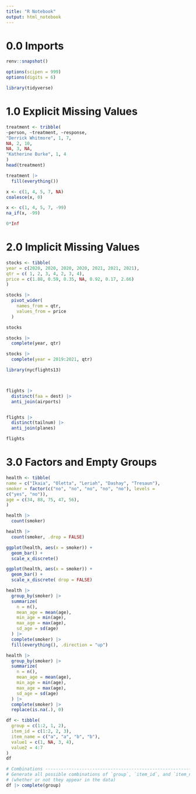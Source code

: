 ```yaml
---
title: "R Notebook"
output: html_notebook
---
```



# 0.0 Imports

```r
renv::snapshot()
```

```r
options(scipen = 999)
options(digits = 6)
```


```r
library(tidyverse)
```

# 1.0 Explicit Missing Values

```r
treatment <- tribble(
~person, ~treatment, ~response,
"Derrick Whitmore", 1, 7,
NA, 2, 10,
NA, 3, NA,
"Katherine Burke", 1, 4
)
head(treatment)
```

```r
treatment |> 
  fill(everything())
```

```r
x <- c(1, 4, 5, 7, NA)
coalesce(x, 0)
```

```r
x <- c(1, 4, 5, 7, -99)
na_if(x, -99)
```

```r
0*Inf
```


# 2.0 Implicit Missing Values


```r
stocks <- tibble(
year = c(2020, 2020, 2020, 2020, 2021, 2021, 2021),
qtr = c( 1, 2, 3, 4, 2, 3, 4),
price = c(1.88, 0.59, 0.35, NA, 0.92, 0.17, 2.66)
)
```


```r
stocks |> 
  pivot_wider(
    names_from = qtr,
    values_from = price
  )
```

```r
stocks
```


```r
stocks |> 
  complete(year, qtr)
```

```r
stocks |>
  complete(year = 2019:2021, qtr)
```

```r
library(nycflights13)



flights |> 
  distinct(faa = dest) |> 
  anti_join(airports)


flights |>
  distinct(tailnum) |> 
  anti_join(planes)
```

```r
flights
```

# 3.0 Factors and Empty Groups

```r
health <- tibble(
name = c("Ikaia", "Oletta", "Leriah", "Dashay", "Tresaun"),
smoker = factor(c("no", "no", "no", "no", "no"), levels =
c("yes", "no")),
age = c(34, 88, 75, 47, 56),
)

health |> 
  count(smoker)
```

```r
health |> 
  count(smoker, .drop = FALSE)
```

```r
ggplot(health, aes(x = smoker)) +
  geom_bar() +
  scale_x_discrete()

ggplot(health, aes(x = smoker)) +
  geom_bar() +
  scale_x_discrete( drop = FALSE)
```

```r
health |> 
  group_by(smoker) |> 
  summarize(
    n = n(),
    mean_age = mean(age),
    min_age = min(age),
    max_age = max(age),
    sd_age = sd(age)
  ) |> 
  complete(smoker) |> 
  fill(everything(), .direction = "up")
```

```r
health |> 
  group_by(smoker) |> 
  summarize(
    n = n(),
    mean_age = mean(age),
    min_age = min(age),
    max_age = max(age),
    sd_age = sd(age)
  ) |> 
  complete(smoker) |> 
  replace(is.na(.), 0)
```


```r
df <- tibble(
  group = c(1:2, 1, 2),
  item_id = c(1:2, 2, 3),
  item_name = c("a", "a", "b", "b"),
  value1 = c(1, NA, 3, 4),
  value2 = 4:7
)
df

# Combinations --------------------------------------------------------------
# Generate all possible combinations of `group`, `item_id`, and `item_name`
# (whether or not they appear in the data)
df |> complete(group)
```

